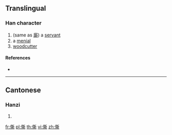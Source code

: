 ==Translingual==

===Han character===
{{Han char|rn=9|rad=人|as=12|sn=14|four=|canj=OTCL|ids=⿰亻斯}}

# (same as [[廝]]) a [[servant]]
# a [[menial]]
# [[woodcutter]]

====References====
* {{Han ref|kx=0117.280|hdz=10217.040|uh=348B|ud=13451}}

----

==Cantonese==

===Hanzi===
{{yue-hanzi|jyut=[[si1]]|y=si1}}

# {{defn|lang=yue|sort=人12}}

[[fr:㒋]]
[[pl:㒋]]
[[th:㒋]]
[[vi:㒋]]
[[zh:㒋]]